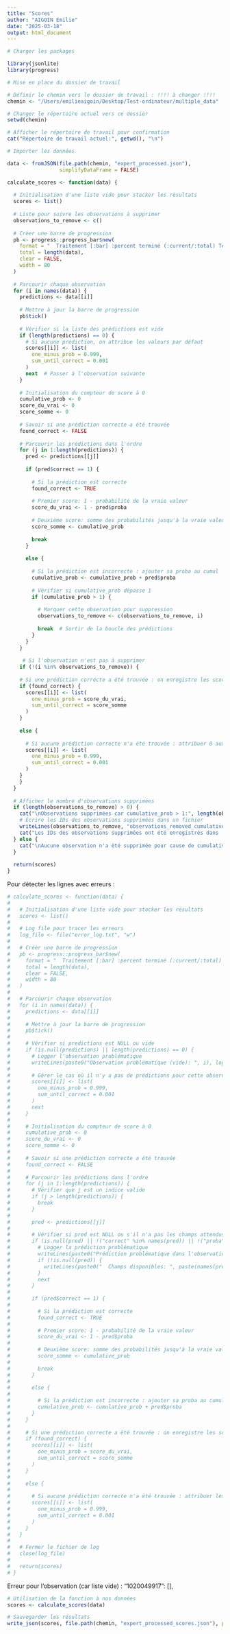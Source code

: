 ```yaml
---
title: "Scores"
author: "AIGOIN Emilie"
date: "2025-03-18"
output: html_document
---
```


```r

# Charger les packages

library(jsonlite)
library(progress)

```

```r

# Mise en place du dossier de travail

# Définir le chemin vers le dossier de travail : !!!! à changer !!!!
chemin <- "/Users/emilieaigoin/Desktop/Test-ordinateur/multiple_data"

# Changer le répertoire actuel vers ce dossier
setwd(chemin)

# Afficher le répertoire de travail pour confirmation
cat("Répertoire de travail actuel:", getwd(), "\n")

```

```r

# Importer les données 

data <- fromJSON(file.path(chemin, "expert_processed.json"), 
                 simplifyDataFrame = FALSE)

```


```r

calculate_scores <- function(data) {
  
  # Initialisation d'une liste vide pour stocker les résultats
  scores <- list()
  
  # Liste pour suivre les observations à supprimer
  observations_to_remove <- c()
  
  # Créer une barre de progression
  pb <- progress::progress_bar$new(
    format = "  Traitement [:bar] :percent terminé (:current/:total) Temps restant: :eta",
    total = length(data),
    clear = FALSE,
    width = 80
  )
  
  # Parcourir chaque observation
  for (i in names(data)) {
    predictions <- data[[i]]
    
    # Mettre à jour la barre de progression
    pb$tick()
    
    # Vérifier si la liste des prédictions est vide
    if (length(predictions) == 0) {
      # Si aucune prédiction, on attribue les valeurs par défaut
      scores[[i]] <- list(
        one_minus_prob = 0.999,
        sum_until_correct = 0.001
      )
      next  # Passer à l'observation suivante
    }
    
    # Initialisation du compteur de score à 0
    cumulative_prob <- 0
    score_du_vrai <- 0
    score_somme <- 0
    
    # Savoir si une prédiction correcte a été trouvée
    found_correct <- FALSE
    
    # Parcourir les prédictions dans l'ordre
    for (j in 1:length(predictions)) {
      pred <- predictions[[j]]
      
      if (pred$correct == 1) {
        
        # Si la prédiction est correcte
        found_correct <- TRUE
        
        # Premier score: 1 - probabilité de la vraie valeur
        score_du_vrai <- 1 - pred$proba
        
        # Deuxième score: somme des probabilités jusqu'à la vraie valeur exclue
        score_somme <- cumulative_prob
        
        break
      } 
      
      else {
        
        # Si la prédiction est incorrecte : ajouter sa proba au cumul
        cumulative_prob <- cumulative_prob + pred$proba
        
        # Vérifier si cumulative_prob dépasse 1
        if (cumulative_prob > 1) {
          
          # Marquer cette observation pour suppression
          observations_to_remove <- c(observations_to_remove, i)
          
          break  # Sortir de la boucle des prédictions
        }
      }
    }
    
     # Si l'observation n'est pas à supprimer
    if (!(i %in% observations_to_remove)) {
    
    # Si une prédiction correcte a été trouvée : on enregistre les scores
    if (found_correct) {
      scores[[i]] <- list(
        one_minus_prob = score_du_vrai,
        sum_until_correct = score_somme
      )
    } 
    
    else {
      
      # Si aucune prédiction correcte n'a été trouvée : attribuer 0 aux deux scores
      scores[[i]] <- list(
        one_minus_prob = 0.999,
        sum_until_correct = 0.001
      )
    }
    }
  }
  
  # Afficher le nombre d'observations supprimées
  if (length(observations_to_remove) > 0) {
    cat("\nObservations supprimées car cumulative_prob > 1:", length(observations_to_remove), "\n")
    # Écrire les IDs des observations supprimées dans un fichier
    writeLines(observations_to_remove, "observations_removed_cumulative.txt")
    cat("Les IDs des observations supprimées ont été enregistrés dans 'observations_removed_cumulative.txt'\n")
  } else {
    cat("\nAucune observation n'a été supprimée pour cause de cumulative_prob > 1\n")
  }
  
  return(scores)
}

```

Pour détecter les lignes avec erreurs : 

```r

# calculate_scores <- function(data) {
#   
#   # Initialisation d'une liste vide pour stocker les résultats
#   scores <- list()
#   
#   # Log file pour tracer les erreurs
#   log_file <- file("error_log.txt", "w")
#   
#   # Créer une barre de progression
#   pb <- progress::progress_bar$new(
#     format = "  Traitement [:bar] :percent terminé (:current/:total) Temps restant: :eta",
#     total = length(data),
#     clear = FALSE,
#     width = 80
#   )
#   
#   # Parcourir chaque observation
#   for (i in names(data)) {
#     predictions <- data[[i]]
#     
#     # Mettre à jour la barre de progression
#     pb$tick()
#     
#     # Vérifier si predictions est NULL ou vide
#     if (is.null(predictions) || length(predictions) == 0) {
#       # Logger l'observation problématique
#       writeLines(paste0("Observation problématique (vide): ", i), log_file)
#       
#       # Gérer le cas où il n'y a pas de prédictions pour cette observation
#       scores[[i]] <- list(
#         one_minus_prob = 0.999,
#         sum_until_correct = 0.001
#       )
#       next
#     }
#     
#     # Initialisation du compteur de score à 0
#     cumulative_prob <- 0
#     score_du_vrai <- 0
#     score_somme <- 0
#     
#     # Savoir si une prédiction correcte a été trouvée
#     found_correct <- FALSE
#     
#     # Parcourir les prédictions dans l'ordre
#     for (j in 1:length(predictions)) {
#       # Vérifier que j est un indice valide
#       if (j > length(predictions)) {
#         break
#       }
#       
#       pred <- predictions[[j]]
#       
#       # Vérifier si pred est NULL ou s'il n'a pas les champs attendus
#       if (is.null(pred) || !("correct" %in% names(pred)) || !("proba" %in% names(pred))) {
#         # Logger la prédiction problématique
#         writeLines(paste0("Prédiction problématique dans l'observation ", i, ", indice ", j), log_file)
#         if (!is.null(pred)) {
#           writeLines(paste0("  Champs disponibles: ", paste(names(pred), collapse=", ")), log_file)
#         }
#         next
#       }
#       
#       if (pred$correct == 1) {
#         
#         # Si la prédiction est correcte
#         found_correct <- TRUE
#         
#         # Premier score: 1 - probabilité de la vraie valeur
#         score_du_vrai <- 1 - pred$proba
#         
#         # Deuxième score: somme des probabilités jusqu'à la vraie valeur exclue
#         score_somme <- cumulative_prob
#         
#         break
#       } 
#       
#       else {
#         
#         # Si la prédiction est incorrecte : ajouter sa proba au cumul
#         cumulative_prob <- cumulative_prob + pred$proba
#       }
#     }
#     
#     # Si une prédiction correcte a été trouvée : on enregistre les scores
#     if (found_correct) {
#       scores[[i]] <- list(
#         one_minus_prob = score_du_vrai,
#         sum_until_correct = score_somme
#       )
#     } 
#     
#     else {
#       
#       # Si aucune prédiction correcte n'a été trouvée : attribuer les valeurs par défaut
#       scores[[i]] <- list(
#         one_minus_prob = 0.999,
#         sum_until_correct = 0.001
#       )
#     }
#   }
#   
#   # Fermer le fichier de log
#   close(log_file)
#   
#   return(scores)
# }

```

Erreur pour l'observation (car liste vide) :   "1020049917": [],

```r

# Utilisation de la fonction à nos données
scores <- calculate_scores(data)

# Sauvegarder les résultats
write_json(scores, file.path(chemin, "expert_processed_scores.json"), pretty = TRUE)

```

